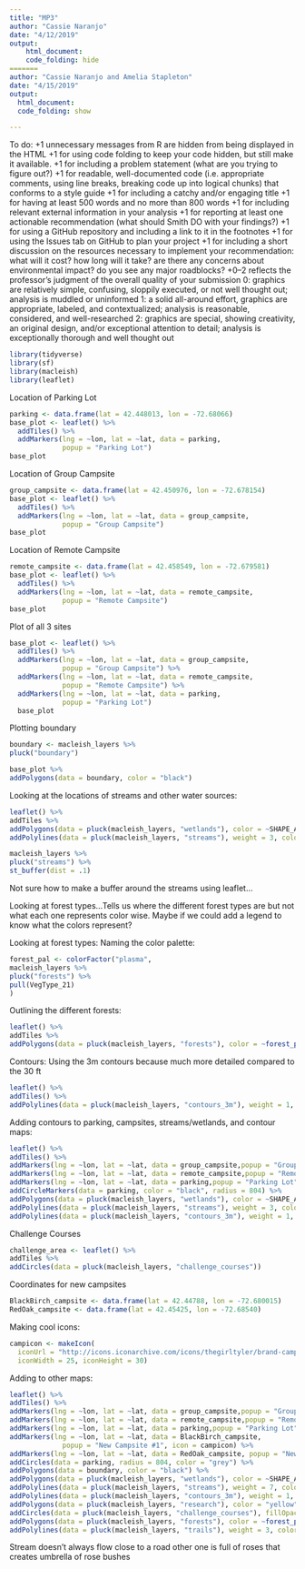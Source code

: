 ```yaml
---
title: "MP3"
author: "Cassie Naranjo"
date: "4/12/2019"
output:
    html_document:
    code_folding: hide
=======
author: "Cassie Naranjo and Amelia Stapleton"
date: "4/15/2019"
output: 
  html_document:
  code_folding: show

---
```

To do:
+1 unnecessary messages from R are hidden from being displayed in the HTML
+1 for using code folding to keep your code hidden, but still make it available.
+1 for including a problem statement (what are you trying to figure out?)
+1 for readable, well-documented code (i.e. appropriate comments, using line breaks, breaking code up into logical chunks) that conforms to a style guide
+1 for including a catchy and/or engaging title
+1 for having at least 500 words and no more than 800 words
+1 for including relevant external information in your analysis
+1 for reporting at least one actionable recommendation (what should Smith DO with your findings?)
+1 for using a GitHub repository and including a link to it in the footnotes
+1 for using the Issues tab on GitHub to plan your project
+1 for including a short discussion on the resources necessary to implement your recommendation:
what will it cost?
how long will it take?
are there any concerns about environmental impact?
do you see any major roadblocks?
+0–2 reflects the professor’s judgment of the overall quality of your submission
0: graphics are relatively simple, confusing, sloppily executed, or not well thought out; analysis is muddled or uninformed
1: a solid all-around effort, graphics are appropriate, labeled, and contextualized; analysis is reasonable, considered, and well-researched
2: graphics are special, showing creativity, an original design, and/or exceptional attention to detail; analysis is exceptionally thorough and well thought out

```r
library(tidyverse)
library(sf)
library(macleish)
library(leaflet)
```
Location of Parking Lot 
```r
parking <- data.frame(lat = 42.448013, lon = -72.68066)
base_plot <- leaflet() %>%
  addTiles() %>%
  addMarkers(lng = ~lon, lat = ~lat, data = parking,
             popup = "Parking Lot")
base_plot
```
Location of Group Campsite 
```r
group_campsite <- data.frame(lat = 42.450976, lon = -72.678154)
base_plot <- leaflet() %>%
  addTiles() %>%
  addMarkers(lng = ~lon, lat = ~lat, data = group_campsite,
             popup = "Group Campsite")
base_plot
```
Location of Remote Campsite
```r
remote_campsite <- data.frame(lat = 42.458549, lon = -72.679581)
base_plot <- leaflet() %>%
  addTiles() %>%
  addMarkers(lng = ~lon, lat = ~lat, data = remote_campsite,
             popup = "Remote Campsite")
base_plot
```

Plot of all 3 sites 
```r
base_plot <- leaflet() %>%
  addTiles() %>%
  addMarkers(lng = ~lon, lat = ~lat, data = group_campsite,
             popup = "Group Campsite") %>%
  addMarkers(lng = ~lon, lat = ~lat, data = remote_campsite,
             popup = "Remote Campsite") %>%
  addMarkers(lng = ~lon, lat = ~lat, data = parking,
             popup = "Parking Lot") 
  base_plot
```

Plotting boundary
```r
boundary <- macleish_layers %>% 
pluck("boundary")

base_plot %>%
addPolygons(data = boundary, color = "black")
```
Looking at the locations of streams and other water sources:
```r
leaflet() %>%
addTiles %>% 
addPolygons(data = pluck(macleish_layers, "wetlands"), color = ~SHAPE_AREA, popup = ~IT_VALDESC) %>%
addPolylines(data = pluck(macleish_layers, "streams"), weight = 3, color = "orange")
```

```r
macleish_layers %>%
pluck("streams") %>%
st_buffer(dist = .1)
```
Not sure how to make a buffer around the streams using leaflet...


Looking at forest types...Tells us where the different forest types are but not what each one represents color wise. Maybe if we could add a legend to know what the colors represent?


Looking at forest types:
Naming the color palette:
```r
forest_pal <- colorFactor("plasma", 
macleish_layers %>%
pluck("forests") %>%
pull(VegType_21)
)
```
Outlining the different forests:
```r
leaflet() %>%
addTiles %>% 
addPolygons(data = pluck(macleish_layers, "forests"), color = ~forest_pal(VegType_21), fillOpacity = 0.8, weight = 0.1, popup = ~Sheet1__Na)
```
Contours:
Using the 3m contours because much more detailed compared to the 30 ft
```r
leaflet() %>%
addTiles() %>%
addPolylines(data = pluck(macleish_layers, "contours_3m"), weight = 1, color = "red") 
```
Adding contours to parking, campsites, streams/wetlands, and contour maps:
```r
leaflet() %>%
addTiles() %>%
addMarkers(lng = ~lon, lat = ~lat, data = group_campsite,popup = "Group Campsite") %>%
addMarkers(lng = ~lon, lat = ~lat, data = remote_campsite,popup = "Remote Campsite") %>%
addMarkers(lng = ~lon, lat = ~lat, data = parking,popup = "Parking Lot") %>%
addCircleMarkers(data = parking, color = "black", radius = 804) %>%
addPolygons(data = pluck(macleish_layers, "wetlands"), color = ~SHAPE_AREA, popup = ~IT_VALDESC) %>%
addPolylines(data = pluck(macleish_layers, "streams"), weight = 3, color = "orange") %>%
addPolylines(data = pluck(macleish_layers, "contours_3m"), weight = 1, color = "red")
```
Challenge Courses
```r
challenge_area <- leaflet() %>%
addTiles %>% 
addCircles(data = pluck(macleish_layers, "challenge_courses"))
```
Coordinates for new campsites
```r
BlackBirch_campsite <- data.frame(lat = 42.44788, lon = -72.680015)
RedOak_campsite <- data.frame(lat = 42.45425, lon = -72.68540)
```
Making cool icons: 
```r
campicon <- makeIcon(
  iconUrl = "http://icons.iconarchive.com/icons/thegirltyler/brand-camp/256/Camp-Fire-Stories-icon.png",
  iconWidth = 25, iconHeight = 30)
```
Adding to other maps:
```r
leaflet() %>%
addTiles() %>%
addMarkers(lng = ~lon, lat = ~lat, data = group_campsite,popup = "Group Campsite") %>%
addMarkers(lng = ~lon, lat = ~lat, data = remote_campsite,popup = "Remote Campsite") %>%
addMarkers(lng = ~lon, lat = ~lat, data = parking,popup = "Parking Lot") %>%
addMarkers(lng = ~lon, lat = ~lat, data = BlackBirch_campsite,
             popup = "New Campsite #1", icon = campicon) %>%
addMarkers(lng = ~lon, lat = ~lat, data = RedOak_campsite, popup = "New Campsite #2", icon = campicon) %>%
addCircles(data = parking, radius = 804, color = "grey") %>%
addPolygons(data = boundary, color = "black") %>%
addPolygons(data = pluck(macleish_layers, "wetlands"), color = ~SHAPE_AREA, popup = ~IT_VALDESC) %>%
addPolylines(data = pluck(macleish_layers, "streams"), weight = 7, color = "navy") %>%
addPolylines(data = pluck(macleish_layers, "contours_3m"), weight = 1, color = "red") %>%
addPolygons(data = pluck(macleish_layers, "research"), color = "yellow") %>%
addCircles(data = pluck(macleish_layers, "challenge_courses"), fillOpacity = 1) %>%
addPolygons(data = pluck(macleish_layers, "forests"), color = ~forest_pal(VegType_21), fillOpacity = 0.5, weight = 0.1, popup = ~Sheet1__Na) %>%
addPolylines(data = pluck(macleish_layers, "trails"), weight = 3, color = "black")
```

Stream doesn't always flow 
close to a road 
other one is full of roses that creates umbrella of rose bushes 
